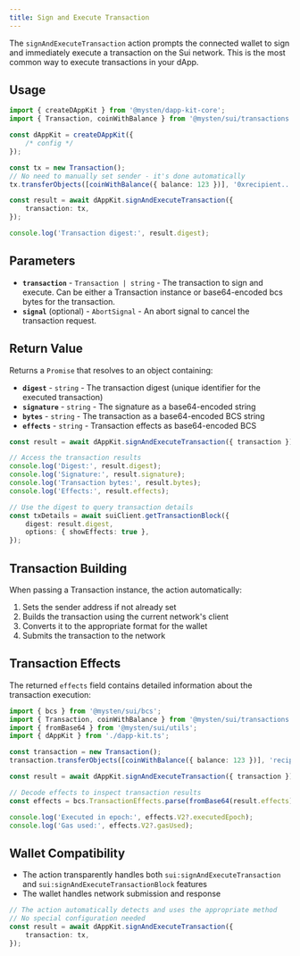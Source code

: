 ```yaml
---
title: Sign and Execute Transaction
---
```


The `signAndExecuteTransaction` action prompts the connected wallet to sign and immediately execute
a transaction on the Sui network. This is the most common way to execute transactions in your dApp.

## Usage

```typescript
import { createDAppKit } from '@mysten/dapp-kit-core';
import { Transaction, coinWithBalance } from '@mysten/sui/transactions';

const dAppKit = createDAppKit({
	/* config */
});

const tx = new Transaction();
// No need to manually set sender - it's done automatically
tx.transferObjects([coinWithBalance({ balance: 123 })], '0xrecipient...');

const result = await dAppKit.signAndExecuteTransaction({
	transaction: tx,
});

console.log('Transaction digest:', result.digest);
```

## Parameters

- **`transaction`** - `Transaction | string` - The transaction to sign and execute. Can be either a
  Transaction instance or base64-encoded bcs bytes for the transaction.
- **`signal`** (optional) - `AbortSignal` - An abort signal to cancel the transaction request.

## Return Value

Returns a `Promise` that resolves to an object containing:

- **`digest`** - `string` - The transaction digest (unique identifier for the executed transaction)
- **`signature`** - `string` - The signature as a base64-encoded string
- **`bytes`** - `string` - The transaction as a base64-encoded BCS string
- **`effects`** - `string` - Transaction effects as base64-encoded BCS

```typescript
const result = await dAppKit.signAndExecuteTransaction({ transaction });

// Access the transaction results
console.log('Digest:', result.digest);
console.log('Signature:', result.signature);
console.log('Transaction bytes:', result.bytes);
console.log('Effects:', result.effects);

// Use the digest to query transaction details
const txDetails = await suiClient.getTransactionBlock({
	digest: result.digest,
	options: { showEffects: true },
});
```

## Transaction Building

When passing a Transaction instance, the action automatically:

1. Sets the sender address if not already set
2. Builds the transaction using the current network's client
3. Converts it to the appropriate format for the wallet
4. Submits the transaction to the network

## Transaction Effects

The returned `effects` field contains detailed information about the transaction execution:

```typescript
import { bcs } from '@mysten/sui/bcs';
import { Transaction, coinWithBalance } from '@mysten/sui/transactions';
import { fromBase64 } from '@mysten/sui/utils';
import { dAppKit } from './dapp-kit.ts';

const transaction = new Transaction();
transaction.transferObjects([coinWithBalance({ balance: 123 })], 'recipientAddress');

const result = await dAppKit.signAndExecuteTransaction({ transaction });

// Decode effects to inspect transaction results
const effects = bcs.TransactionEffects.parse(fromBase64(result.effects));

console.log('Executed in epoch:', effects.V2?.executedEpoch);
console.log('Gas used:', effects.V2?.gasUsed);
```

## Wallet Compatibility

- The action transparently handles both `sui:signAndExecuteTransaction` and
  `sui:signAndExecuteTransactionBlock` features
- The wallet handles network submission and response

```typescript
// The action automatically detects and uses the appropriate method
// No special configuration needed
const result = await dAppKit.signAndExecuteTransaction({
	transaction: tx,
});
```

